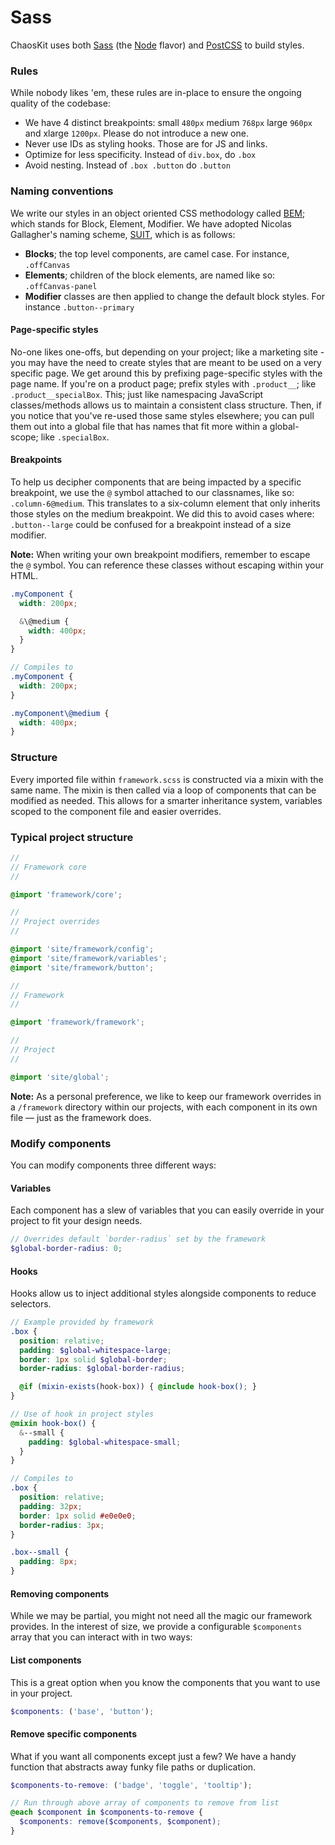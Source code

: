 # Sass

ChaosKit uses both [Sass](http://sass-lang.com/) (the [Node](https://github.com/sass/node-sass) flavor) and [PostCSS](http://postcss.org/) to build styles.

### Rules

While nobody likes 'em, these rules are in-place to ensure the ongoing quality of the codebase:

* We have 4 distinct breakpoints: small `480px` medium `768px` large `960px` and xlarge `1200px`. Please do not introduce a new one.
* Never use IDs as styling hooks. Those are for JS and links.
* Optimize for less specificity. Instead of `div.box`, do `.box`
* Avoid nesting. Instead of `.box .button` do `.button`

### Naming conventions

We write our styles in an object oriented CSS methodology called [BEM](https://en.bem.info/); which stands for Block, Element, Modifier. We have adopted Nicolas Gallagher's naming scheme, [SUIT](https://github.com/suitcss/suit/blob/master/doc/naming-conventions.md), which is as follows:

* **Blocks**; the top level components, are camel case. For instance, `.offCanvas`
* **Elements**; children of the block elements, are named like so: `.offCanvas-panel`
* **Modifier** classes are then applied to change the default block styles. For instance `.button--primary`

#### Page-specific styles

No-one likes one-offs, but depending on your project; like a marketing site - you may have the need to create styles that are meant to be used on a very specific page. We get around this by prefixing page-specific styles with the page name. If you're on a product page; prefix styles with `.product__`; like `.product__specialBox`. This; just like namespacing JavaScript classes/methods allows us to maintain a consistent class structure. Then, if you notice that you've re-used those same styles elsewhere; you can pull them out into a global file that has names that fit more within a global-scope; like `.specialBox`.

#### Breakpoints

To help us decipher components that are being impacted by a specific breakpoint, we use the `@` symbol attached to our classnames, like so: `.column-6@medium`. This translates to a six-column element that only inherits those styles on the medium breakpoint. We did this to avoid cases where: `.button--large` could be confused for a breakpoint instead of a size modifier.

**Note:** When writing your own breakpoint modifiers, remember to escape the `@` symbol. You can reference these classes without escaping within your HTML.

```scss
.myComponent {
  width: 200px;

  &\@medium {
    width: 400px;
  }
}

// Compiles to
.myComponent {
  width: 200px;
}

.myComponent\@medium {
  width: 400px;
}
```

### Structure

Every imported file within `framework.scss` is constructed via a mixin with the same name. The mixin is then called via a loop of components that can be modified as needed. This allows for a smarter inheritance system, variables scoped to the component file and easier overrides.

### Typical project structure

```scss
//
// Framework core
//

@import 'framework/core';

//
// Project overrides
//

@import 'site/framework/config';
@import 'site/framework/variables';
@import 'site/framework/button';

//
// Framework
//

@import 'framework/framework';

//
// Project
//

@import 'site/global';

```

**Note:** As a personal preference, we like to keep our framework overrides in a `/framework` directory within our projects, with each component in its own file — just as the framework does.

### Modify components

You can modify components three different ways:

#### Variables

Each component has a slew of variables that you can easily override in your project to fit your design needs.

```scss
// Overrides default `border-radius` set by the framework
$global-border-radius: 0;
```

#### Hooks

Hooks allow us to inject additional styles alongside components to reduce selectors.

```scss
// Example provided by framework
.box {
  position: relative;
  padding: $global-whitespace-large;
  border: 1px solid $global-border;
  border-radius: $global-border-radius;

  @if (mixin-exists(hook-box)) { @include hook-box(); }
}

// Use of hook in project styles
@mixin hook-box() {
  &--small {
    padding: $global-whitespace-small;
  }
}

// Compiles to
.box {
  position: relative;
  padding: 32px;
  border: 1px solid #e0e0e0;
  border-radius: 3px;
}

.box--small {
  padding: 8px;
}
```

#### Removing components

While we may be partial, you might not need all the magic our framework provides. In the interest of size, we provide a configurable `$components` array that you can interact with in two ways:

#### List components

This is a great option when you know the components that you want to use in your project.

```scss
$components: ('base', 'button');
```

#### Remove specific components

What if you want all components except just a few? We have a handy function that abstracts away funky file paths or duplication.

```scss
$components-to-remove: ('badge', 'toggle', 'tooltip');

// Run through above array of components to remove from list
@each $component in $components-to-remove {
  $components: remove($components, $component);
}
```
